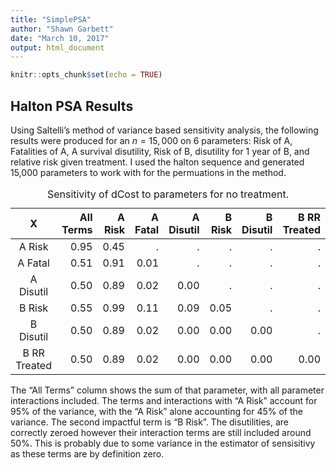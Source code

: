 ```yaml
---
title: "SimplePSA"
author: "Shawn Garbett"
date: "March 10, 2017"
output: html_document
---
```


```r
knitr::opts_chunk$set(echo = TRUE)
```

## Halton PSA Results

Using Saltelli's method of variance based sensitivity analysis, the following results were produced for an $n=15,000$ on 6 parameters: Risk of A, Fatalities of A, A survival disutility, Risk of B, disutility for 1 year of B, and relative risk given treatment. I used the halton sequence and generated 15,000 parameters to work with for the permuations in the method.


   X             All Terms   A Risk   A Fatal   A Disutil   B Risk   B Disutil   B RR Treated
--------------  ----------  -------  --------  ----------  -------  ----------  -------------
 A Risk               0.95    0.45        .          .         .          .             .
 A Fatal              0.51    0.91     0.01          .         .          .             . 
 A Disutil            0.50    0.89     0.02       0.00         .          .             . 
 B Risk               0.55    0.99     0.11       0.09      0.05          .             . 
 B Disutil            0.50    0.89     0.02       0.00      0.00       0.00             .
 B RR Treated         0.50    0.89     0.02       0.00      0.00       0.00          0.00

Table: Sensitivity of dCost to parameters for no treatment.

The "All Terms" column shows the sum of that parameter, with all parameter interactions included. The terms and interactions with "A Risk" account for 95% of the variance, with the "A Risk" alone accounting for 45% of the variance. The second impactful term is "B Risk". The disutilities, are correctly zeroed however their interaction terms are still included around 50%. This is probably due to some variance in the estimator of sensisitivy as these terms are by definition zero. 
